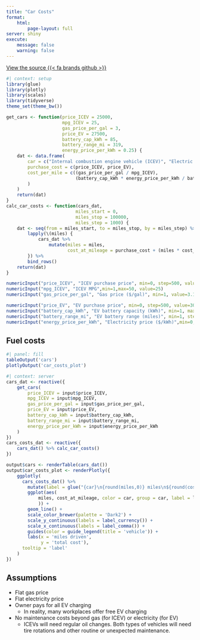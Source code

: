 ```yaml
---
title: "Car Costs"
format:
    html:
        page-layout: full
server: shiny
execute:
    message: false
    warning: false
---
```


[View the source {{< fa brands github >}}](https://github.com/kelly-sovacool/cars)

```r
#| context: setup
library(glue)
library(plotly)
library(scales)
library(tidyverse)
theme_set(theme_bw())

get_cars <- function(price_ICEV = 25000,
                     mpg_ICEV = 25,
                     gas_price_per_gal = 3,
                     price_EV = 27500,
                     battery_cap_kWh = 85,
                     battery_range_mi = 319,
                     energy_price_per_kWh = 0.25) {
    dat <- data.frame(
        car = c("Internal combustion engine vehicle (ICEV)", "Electric vehicle (EV)"),
        purchase_cost = c(price_ICEV, price_EV),
        cost_per_mile = c((gas_price_per_gal / mpg_ICEV),
                          (battery_cap_kWh * energy_price_per_kWh / battery_range_mi)
        )
    )
    return(dat)
}
calc_car_costs <- function(cars_dat,
                          miles_start = 0,
                          miles_stop = 100000,
                          miles_step = 1000) {
    dat <- seq(from = miles_start, to = miles_stop, by = miles_step) %>%
        lapply(\(miles) {
            cars_dat %>%
                mutate(miles = miles,
                       cost_at_mileage = purchase_cost + (miles * cost_per_mile))
        }) %>%
        bind_rows()
    return(dat)
}
```

::: {layout-ncol="2"}

```r
numericInput("price_ICEV", "ICEV purchase price", min=0, step=500, value=25000)
numericInput("mpg_ICEV", "ICEV MPG",min=1,max=50, value=25)
numericInput("gas_price_per_gal", "Gas price ($/gal)", min=1, value=3.10, step=0.10 )
```

```r
numericInput("price_EV", "EV purchase price", min=0, step=500, value=30000)
numericInput("battery_cap_kWh", "EV battery capacity (kWh)", min=1, max=100, value=85)
numericInput("battery_range_mi", "EV battery range (miles)", min=1, step=1, value=319)
numericInput("energy_price_per_kWh", "Electricity price ($/kWh)",min=0,max=1, value=0.20, step=0.01)
```

:::

## Fuel costs

```r
#| panel: fill
tableOutput('cars')
plotlyOutput('car_costs_plot')
```


```r
#| context: server
cars_dat <- reactive({
    get_cars(
        price_ICEV = input$price_ICEV,
        mpg_ICEV = input$mpg_ICEV,
        gas_price_per_gal = input$gas_price_per_gal,
        price_EV = input$price_EV,
        battery_cap_kWh = input$battery_cap_kWh,
        battery_range_mi = input$battery_range_mi,
        energy_price_per_kWh = input$energy_price_per_kWh
    )
})
cars_costs_dat <- reactive({
    cars_dat() %>% calc_car_costs()
})

output$cars <- renderTable(cars_dat())
output$car_costs_plot <- renderPlotly({
    ggplotly(
      cars_costs_dat() %>% 
        mutate(label = glue("{car}\n{round(miles,0)} miles\n${round(cost_at_mileage,2)}")) %>% 
        ggplot(aes(
            miles, cost_at_mileage, color = car, group = car, label = label
            )) +
        geom_line() +
        scale_color_brewer(palette = 'Dark2') +
        scale_y_continuous(labels = label_currency()) +
        scale_x_continuous(labels = label_comma()) +
        guides(color = guide_legend(title = 'vehicle')) +
        labs(x = 'miles driven',
             y = 'total cost'),
      tooltip = 'label'
    )
})
```

## Assumptions

- Flat gas price
- Flat electricity price
- Owner pays for all EV charging 
  - In reality, many workplaces offer free EV charging
- No maintenance costs beyond gas (for ICEV) or electricity (for EV)
  - ICEVs will need regular oil changes. Both types of vehicles will need tire rotations and other routine or unexpected maintenance.
